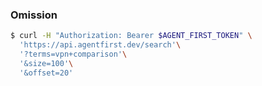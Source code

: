 ### Omission

```bash
$ curl -H "Authorization: Bearer $AGENT_FIRST_TOKEN" \
  'https://api.agentfirst.dev/search'\
  '?terms=vpn+comparison'\
  '&size=100'\
  '&offset=20'
```
